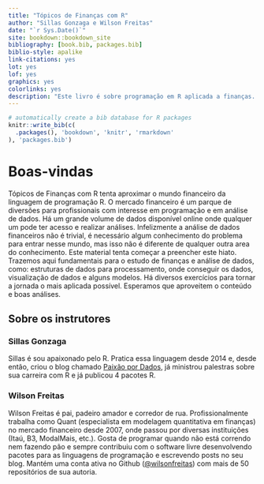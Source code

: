```yaml
--- 
title: "Tópicos de Finanças com R"
author: "Sillas Gonzaga e Wilson Freitas"
date: "`r Sys.Date()`"
site: bookdown::bookdown_site
bibliography: [book.bib, packages.bib]
biblio-style: apalike
link-citations: yes
lot: yes
lof: yes
graphics: yes
colorlinks: yes
description: "Este livro é sobre programação em R aplicada a finanças. Como o R pode ser utilizado no tratamento de dados financeiros, nas análises financeiras e nos cálculos, modelos e simulações de investimentos."
---
```


```r
# automatically create a bib database for R packages
knitr::write_bib(c(
  .packages(), 'bookdown', 'knitr', 'rmarkdown'
), 'packages.bib')
```

# Boas-vindas {-}

Tópicos de Finanças com R tenta aproximar o mundo financeiro da linguagem de programação R.
O mercado financeiro é um parque de diversões para profissionais com interesse em programação e em análise de dados.
Há um grande volume de dados disponível online onde qualquer um pode ter acesso e realizar análises.
Infelizmente a análise de dados financeiros não é trivial, é necessário algum conhecimento do problema para entrar nesse mundo, mas isso não é diferente de qualquer outra area do conhecimento.
Este material tenta começar a preencher este hiato.
Trazemos aqui fundamentais para o estudo de finanças e análise de dados, como: estruturas de dados para processamento, onde conseguir os dados, visualização de dados e alguns modelos.
Há diversos exercícios para tornar a jornada o mais aplicada possível.
Esperamos que aproveitem o conteúdo e boas análises.

## Sobre os instrutores {-}

### Sillas Gonzaga {-}

Sillas é sou apaixonado pelo R. Pratica essa linguagem desde 2014 e, desde então, criou o blog chamado [Paixão por Dados](http://sillasgonzaga.com/), já ministrou palestras sobre sua carreira com R e já publicou 4 pacotes R.

### Wilson Freitas {-}

Wilson Freitas é pai, padeiro amador e corredor de rua. Profissionalmente trabalha como Quant (especialista em modelagem quantitativa em finanças) no mercado financeiro desde 2007, onde passou por diversas instituições (Itaú, B3, ModalMais, etc.). Gosta de programar quando não está correndo nem fazendo pão e sempre contribuiu com o software livre desenvolvendo pacotes para as linguagens de programação e escrevendo posts no seu blog. Mantém uma conta ativa no Github ([\@wilsonfreitas](https://github.com/wilsonfreitas)) com mais de 50 repositórios de sua autoria.